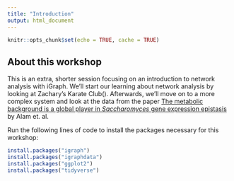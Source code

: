 ```yaml
---
title: "Introduction"
output: html_document
---
```


```r
knitr::opts_chunk$set(echo = TRUE, cache = TRUE)
```

## About this workshop

This is an extra, shorter session focusing on an introduction to network analysis with iGraph. We'll start our learning about network analysis by looking at Zachary's Karate Club(). Afterwards, we'll move on to a more complex system and look at the data from the paper [The metabolic background is a global player in *Saccharomyces* gene expression epistasis](https://www.nature.com/articles/nmicrobiol201530) by Alam et. al. 

Run the following lines of code to install the packages necessary for this workshop:

```r
install.packages("igraph")
install.packages("igraphdata")
install.packages("ggplot2")
install.packages("tidyverse")
```


[p3-landing]: https://www.predictivephenomicsinplants.iastate.edu/
[intro-to-r]: https://github.com/pommevilla/p3.bootcamp.r.2019
[intro-to-python]: https://github.com/pommevilla/p3.bootcamp.python.2019
[paul-github]: https://github.com/pommevilla
[intro-to-unix]: https://github.com/skDooley/shell_tutorial
[shane-github]: https://github.com/skDooley
[data-1]: https://github.com/pommevilla/p3.bootcamp.da1.2019
